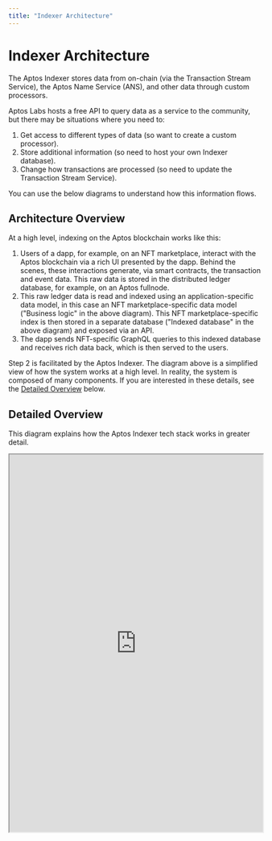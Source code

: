 ```yaml
---
title: "Indexer Architecture"
---
```



# Indexer Architecture

The Aptos Indexer stores data from on-chain (via the Transaction Stream Service), the Aptos Name Service (ANS), and other data through custom processors.

Aptos Labs hosts a free API to query data as a service to the community, but there may be situations where you need to:
1. Get access to different types of data (so want to create a custom processor).
2. Store additional information (so need to host your own Indexer database).
3. Change how transactions are processed (so need to update the Transaction Stream Service).

You can use the below diagrams to understand how this information flows.

## Architecture Overview

<center>
  <ThemedImage
    alt="Signed Transaction Flow"
    sources={{
      light: '/docs/indexer-architecture-light.svg',
      dark: '/docs/indexer-architecture-dark.svg',
    }}
  />
</center>

At a high level, indexing on the Aptos blockchain works like this:

1. Users of a dapp, for example, on an NFT marketplace, interact with the Aptos blockchain via a rich UI presented by the dapp. Behind the scenes, these interactions generate, via smart contracts, the transaction and event data. This raw data is stored in the distributed ledger database, for example, on an Aptos fullnode.
2. This raw ledger data is read and indexed using an application-specific data model, in this case an NFT marketplace-specific data model ("Business logic" in the above diagram). This NFT marketplace-specific index is then stored in a separate database ("Indexed database" in the above diagram) and exposed via an API.
3. The dapp sends NFT-specific GraphQL queries to this indexed database and receives rich data back, which is then served to the users.

Step 2 is facilitated by the Aptos Indexer. The diagram above is a simplified view of how the system works at a high level. In reality, the system is composed of many components. If you are interested in these details, see the [Detailed Overview](#detailed-overview) below.


## Detailed Overview

This diagram explains how the Aptos Indexer tech stack works in greater detail.

<div style={{textAlign:"center"}}>
  <div style={{marginBottom: 20}}>
    <iframe
      style={{border: "1px solid rgba(0, 0, 0, 0.1);"}}
      width="100%"
      height="750"
      src="https://www.figma.com/embed?embed_host=share&url=https%3A%2F%2Fwww.figma.com%2Ffile%2FsVhSOGR7ZT4CdeUzlXyduD%2FIndexer-Overview%3Ftype%3Dwhiteboard%26node-id%3D0%253A1%26t%3DUnUKeEaBE7ETMksb-1"
      allowfullscreen>
    </iframe>
  </div>
</div>
